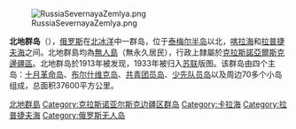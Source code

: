 {{unreferenced|time=2012-2-25}} 
[[File:RussiaSevernayaZemlya.png|right]]

'''北地群岛'''（{{lang-ru|Се́верная Земля́}}），[[俄罗斯|俄罗斯]]在[[北冰洋|北冰洋]]中一群岛，位于[[泰梅尔半岛|泰梅尔半岛]]以北，[[喀拉海|喀拉海]]和[[拉普捷夫海|拉普捷夫海]]之间。北地群島均為[[無人島|無人島]]（無永久居民），行政上隸屬於[[克拉斯諾亞爾斯克邊疆區|克拉斯諾亞爾斯克邊疆區]]。北地群岛於1913年被发现，1933年被归入[[苏联|苏联]]版图。该群岛由四个主岛：[[十月革命岛|十月革命岛]]、[[布尔什维克岛|布尔什维克岛]]、[[共青团员岛|共青团员岛]]、[[少先队员岛|少先队员岛]]以及周边70多个小岛组成，总面积37600平方公里。

{{Arctic Islands}}
{{DEFAULTSORT:Северная Земля}}
[[Category:北地群島|]]
[[Category:克拉斯诺亚尔斯克边疆区群岛|Category:克拉斯诺亚尔斯克边疆区群岛]]
[[Category:卡拉海|Category:卡拉海]]
[[Category:拉普捷夫海|Category:拉普捷夫海]]
[[Category:俄罗斯无人岛|Category:俄罗斯无人岛]]